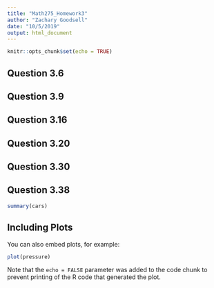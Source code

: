 ```yaml
---
title: "Math275_Homework3"
author: "Zachary Goodsell"
date: "10/5/2019"
output: html_document
---
```


```r
knitr::opts_chunk$set(echo = TRUE)
```

## Question 3.6

## Question 3.9

## Question 3.16

## Question 3.20

## Question 3.30

## Question 3.38



```r
summary(cars)
```

## Including Plots

You can also embed plots, for example:

```r
plot(pressure)
```

Note that the `echo = FALSE` parameter was added to the code chunk to prevent printing of the R code that generated the plot.
